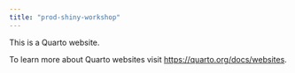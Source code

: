 ```yaml
---
title: "prod-shiny-workshop"
---
```


This is a Quarto website.

To learn more about Quarto websites visit <https://quarto.org/docs/websites>.
